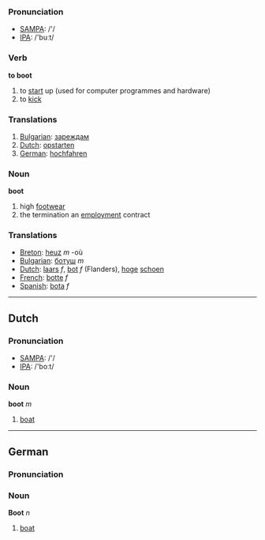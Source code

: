 ===Pronunciation===
*[[w:SAMPA|SAMPA]]: /'/
*[[w:IPA|IPA]]: /'buːt/

=== Verb ===

'''to boot'''

# to [[start]] up (used for computer programmes and hardware)
# to [[kick]]

=== Translations ===
#[[Bulgarian]]: [[зареждам]]
#[[Dutch]]: [[opstarten]]
#[[German]]: [[hochfahren]]

=== Noun ===

'''boot'''

# high [[footwear]]
# the termination an [[employment]] contract

=== Translations ===
*[[Breton]]: [[heuz]] ''m'' -où
*[[Bulgarian]]: [[ботуш]] ''m''
*[[Dutch]]: [[laars]] ''f'', [[bot]] ''f'' (Flanders), [[hoge]] [[schoen]]
*[[French]]: [[botte]] ''f''
*[[Spanish]]: [[bota]] ''f''

----
==Dutch==
===Pronunciation===
*[[w:SAMPA|SAMPA]]: /'/
*[[w:IPA|IPA]]: /'boːt/

=== Noun ===

'''boot''' ''m''

#[[boat]]

----
==German==
===Pronunciation===

=== Noun ===

'''Boot''' ''n''

#[[boat]]